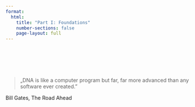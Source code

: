 ```yaml
---
format:
  html:
    title: "Part I: Foundations"
    number-sections: false
    page-layout: full
---
```


<br><br><br><br>

<div class="quote-page">

<blockquote class="quote">
„DNA is like a computer program but far, far more advanced than any software ever created.”
</blockquote>
<footer class="blockquote-footer">Bill Gates, The Road Ahead</cite></footer>

</div>